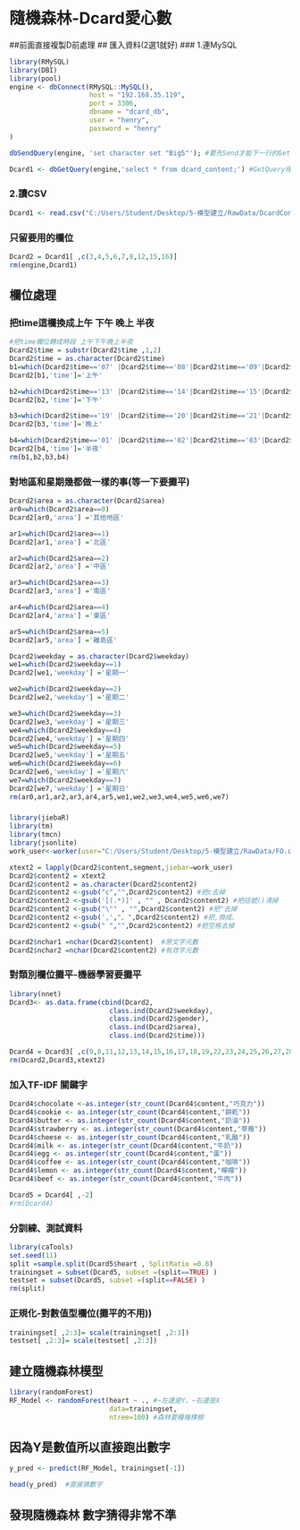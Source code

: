 # 隨機森林-Dcard愛心數

##前面直接複製D前處理
## 匯入資料(2選1就好)
### 1.連MySQL
```{r include=FALSE}
library(RMySQL)
library(DBI)
library(pool)
engine <- dbConnect(RMySQL::MySQL(),
                    host = "192.168.35.119",
                    port = 3306,
                    dbname = "dcard_db",
                    user = "henry",
                    password = "henry"
)

dbSendQuery(engine, 'set character set "Big5"'); #要先Send才能下一行的Get

Dcard1 <- dbGetQuery(engine,'select * from dcard_content;') #GetQuery得到dataframe

```

### 2.讀CSV
```{r}
Dcard1 <- read.csv("C:/Users/Student/Desktop/5-模型建立/RawData/DcardContent.csv")
```

### 只留要用的欄位
```{r}
Dcard2 = Dcard1[ ,c(3,4,5,6,7,8,12,15,16)]
rm(engine,Dcard1)
```

## 欄位處理
### 把time這欄換成上午 下午 晚上 半夜
```{r}
#把time欄位轉成時段 上午下午晚上半夜
Dcard2$time = substr(Dcard2$time ,1,2)
Dcard2$time = as.character(Dcard2$time)
b1=which(Dcard2$time=='07' |Dcard2$time=='08'|Dcard2$time=='09'|Dcard2$time=='10'|Dcard2$time=='11'|Dcard2$time=='12' )
Dcard2[b1,'time']='上午' 

b2=which(Dcard2$time=='13' |Dcard2$time=='14'|Dcard2$time=='15'|Dcard2$time=='16'|Dcard2$time=='17'|Dcard2$time=='18' )
Dcard2[b2,'time']='下午' 

b3=which(Dcard2$time=='19' |Dcard2$time=='20'|Dcard2$time=='21'|Dcard2$time=='22'|Dcard2$time=='23'|Dcard2$time=='00' )
Dcard2[b3,'time']='晚上' 

b4=which(Dcard2$time=='01' |Dcard2$time=='02'|Dcard2$time=='03'|Dcard2$time=='04'|Dcard2$time=='05'|Dcard2$time=='06' )
Dcard2[b4,'time']='半夜' 
rm(b1,b2,b3,b4)
```

### 對地區和星期幾都做一樣的事(等一下要攤平)
```{r}
Dcard2$area = as.character(Dcard2$area)
ar0=which(Dcard2$area==0)
Dcard2[ar0,'area'] ='其他地區'

ar1=which(Dcard2$area==1)
Dcard2[ar1,'area'] ='北區'

ar2=which(Dcard2$area==2)
Dcard2[ar2,'area'] ='中區'

ar3=which(Dcard2$area==3)
Dcard2[ar3,'area'] ='南區'

ar4=which(Dcard2$area==4)
Dcard2[ar4,'area'] ='東區'

ar5=which(Dcard2$area==5)
Dcard2[ar5,'area'] ='離島區'

Dcard2$weekday = as.character(Dcard2$weekday)
we1=which(Dcard2$weekday==1)
Dcard2[we1,'weekday'] ='星期一'

we2=which(Dcard2$weekday==2)
Dcard2[we2,'weekday'] ='星期二'

we3=which(Dcard2$weekday==3)
Dcard2[we3,'weekday'] ='星期三'
we4=which(Dcard2$weekday==4)
Dcard2[we4,'weekday'] ='星期四'
we5=which(Dcard2$weekday==5)
Dcard2[we5,'weekday'] ='星期五'
we6=which(Dcard2$weekday==6)
Dcard2[we6,'weekday'] ='星期六'
we7=which(Dcard2$weekday==7)
Dcard2[we7,'weekday'] ='星期日'
rm(ar0,ar1,ar2,ar3,ar4,ar5,we1,we2,we3,we4,we5,we6,we7)
```

###
```{r}
library(jiebaR)
library(tm)
library(tmcn) 
library(jsonlite)
work_user<-worker(user="C:/Users/Student/Desktop/5-模型建立/RawData/FO.csv",                  stop_word="C:/Users/Student/Desktop/5-模型建立/RawData/stop2.csv")

xtext2 = lapply(Dcard2$content,segment,jiebar=work_user)
Dcard2$content2 = xtext2 
Dcard2$content2 = as.character(Dcard2$content2)
Dcard2$content2 <-gsub("c","",Dcard2$content2) #把c去掉
Dcard2$content2 <-gsub('[(.*)]' , "" , Dcard2$content2) #把括號()清掉
Dcard2$content2 <-gsub("\"" , "",Dcard2$content2) #把"去掉
Dcard2$content2 <-gsub(',',"、",Dcard2$content2) #把,換成、
Dcard2$content2 <-gsub(" ","",Dcard2$content2) #把空格去掉

Dcard2$nchar1 =nchar(Dcard2$content)  #原文字元數
Dcard2$nchar2 =nchar(Dcard2$content2) #有效字元數
```

### 對類別欄位攤平-機器學習要攤平
```{r}
library(nnet)
Dcard3<- as.data.frame(cbind(Dcard2, 
                         class.ind(Dcard2$weekday),
                         class.ind(Dcard2$gender),
                         class.ind(Dcard2$area),
                         class.ind(Dcard2$time)))

Dcard4 = Dcard3[ ,c(9,8,11,12,13,14,15,16,17,18,19,22,23,24,25,26,27,28,29,30,31,32,33)]
rm(Dcard2,Dcard3,xtext2)
```

### 加入TF-IDF 關鍵字
```{r}
Dcard4$chocolate <-as.integer(str_count(Dcard4$content,"巧克力"))
Dcard4$cookie <- as.integer(str_count(Dcard4$content,"餅乾"))
Dcard4$butter <- as.integer(str_count(Dcard4$content,"奶油"))
Dcard4$strawberry <- as.integer(str_count(Dcard4$content,"草莓"))
Dcard4$cheese <- as.integer(str_count(Dcard4$content,"乳酪"))
Dcard4$milk <- as.integer(str_count(Dcard4$content,"牛奶"))
Dcard4$egg <- as.integer(str_count(Dcard4$content,"蛋"))
Dcard4$coffee <- as.integer(str_count(Dcard4$content,"咖啡"))
Dcard4$lemon <- as.integer(str_count(Dcard4$content,"檸檬"))
Dcard4$beef <- as.integer(str_count(Dcard4$content,"牛肉"))

Dcard5 = Dcard4[ ,-2]
#rm(Dcard4)
```

### 分訓練、測試資料
```{r}
library(caTools)
set.seed(11)
split =sample.split(Dcard5$heart , SplitRatio =0.8)
trainingset = subset(Dcard5, subset =(split==TRUE) )
testset = subset(Dcard5, subset =(split==FALSE) )
rm(split)
```
### 正規化-對數值型欄位(攤平的不用))
```{r}
trainingset[ ,2:3]= scale(trainingset[ ,2:3])
testset[ ,2:3]= scale(testset[ ,2:3])
```

## 建立隨機森林模型
```{r}
library(randomForest)
RF_Model <- randomForest(heart ~ ., #~左邊是Y，~右邊是X
                         data=trainingset, 
                         ntree=100) #森林要種幾棵樹

```

## 因為Y是數值所以直接跑出數字
```{r}
y_pred <- predict(RF_Model, trainingset[-1])

head(y_pred)  #直接猜數字
```

## 發現隨機森林 數字猜得非常不準


